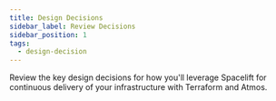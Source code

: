 ```yaml
---
title: Design Decisions
sidebar_label: Review Decisions
sidebar_position: 1
tags:
  - design-decision
---
```



<Intro>
  Review the key design decisions for how you'll leverage Spacelift for
  continuous delivery of your infrastructure with Terraform and Atmos.
</Intro>

<DocCardList />
